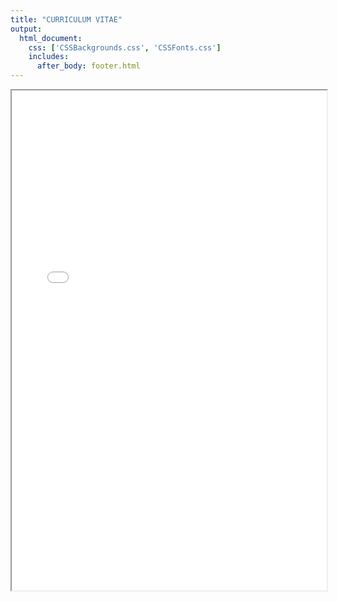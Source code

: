 ```yaml
--- 
title: "CURRICULUM VITAE"
output: 
  html_document:
    css: ['CSSBackgrounds.css', 'CSSFonts.css']
    includes:
      after_body: footer.html
---
```

<iframe src="./NoahBradyCV.pdf" type="application/pdf" width="100%" height="800px">
